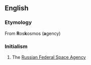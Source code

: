 == English ==
=== Etymology ===
From '''R'''os'''k'''osmos ('''a'''gency)

=== Initialism ===
{{infl|en|initialism}}
# The [[w:Russian Federal Space Agency|Russian Federal Space Agency]]
